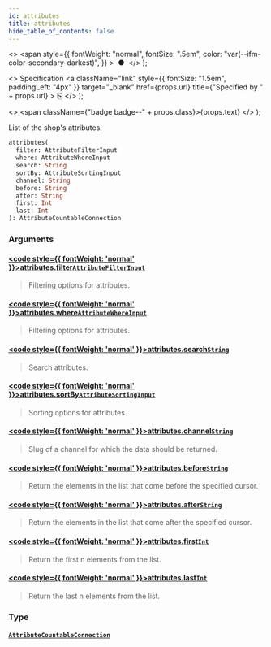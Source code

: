 ```yaml
---
id: attributes
title: attributes
hide_table_of_contents: false
---
```


  <>
    <span
      style={{
        fontWeight: "normal",
        fontSize: ".5em",
        color: "var(--ifm-color-secondary-darkest)",
      }}
    >
      &nbsp;●&nbsp;
    </span>
  </>
);

  <>
    Specification
    <a
      className="link"
      style={{ fontSize: "1.5em", paddingLeft: "4px" }}
      target="\_blank"
      href={props.url}
      title={"Specified by " + props.url}
    >
      ⎘
    </a>
  </>
);

  <>
    <span className={"badge badge--" + props.class}>{props.text}</span>
  </>
);

List of the shop's attributes.

```graphql
attributes(
  filter: AttributeFilterInput
  where: AttributeWhereInput
  search: String
  sortBy: AttributeSortingInput
  channel: String
  before: String
  after: String
  first: Int
  last: Int
): AttributeCountableConnection
```

### Arguments

#### [<code style={{ fontWeight: 'normal' }}>attributes.<b>filter</b></code>](#)<Bullet />[`AttributeFilterInput`](../../../api-reference/attributes/inputs/attribute-filter-input) <Badge class="secondary" text="input"/>

> Filtering options for attributes.

#### [<code style={{ fontWeight: 'normal' }}>attributes.<b>where</b></code>](#)<Bullet />[`AttributeWhereInput`](../../../api-reference/attributes/inputs/attribute-where-input) <Badge class="secondary" text="input"/>

> Filtering options for attributes.

<Badge text="Added in Saleor 3.11" class="secondary margin-bottom--sm" />

<FeaturePreview />

>

#### [<code style={{ fontWeight: 'normal' }}>attributes.<b>search</b></code>](#)<Bullet />[`String`](../../../api-reference/miscellaneous/scalars/string) <Badge class="secondary" text="scalar"/>

> Search attributes.

<Badge text="Added in Saleor 3.11" class="secondary margin-bottom--sm" />

<FeaturePreview />

>

#### [<code style={{ fontWeight: 'normal' }}>attributes.<b>sortBy</b></code>](#)<Bullet />[`AttributeSortingInput`](../../../api-reference/attributes/inputs/attribute-sorting-input) <Badge class="secondary" text="input"/>

> Sorting options for attributes.

#### [<code style={{ fontWeight: 'normal' }}>attributes.<b>channel</b></code>](#)<Bullet />[`String`](../../../api-reference/miscellaneous/scalars/string) <Badge class="secondary" text="scalar"/>

> Slug of a channel for which the data should be returned.

#### [<code style={{ fontWeight: 'normal' }}>attributes.<b>before</b></code>](#)<Bullet />[`String`](../../../api-reference/miscellaneous/scalars/string) <Badge class="secondary" text="scalar"/>

> Return the elements in the list that come before the specified cursor.

#### [<code style={{ fontWeight: 'normal' }}>attributes.<b>after</b></code>](#)<Bullet />[`String`](../../../api-reference/miscellaneous/scalars/string) <Badge class="secondary" text="scalar"/>

> Return the elements in the list that come after the specified cursor.

#### [<code style={{ fontWeight: 'normal' }}>attributes.<b>first</b></code>](#)<Bullet />[`Int`](../../../api-reference/miscellaneous/scalars/int) <Badge class="secondary" text="scalar"/>

> Return the first n elements from the list.

#### [<code style={{ fontWeight: 'normal' }}>attributes.<b>last</b></code>](#)<Bullet />[`Int`](../../../api-reference/miscellaneous/scalars/int) <Badge class="secondary" text="scalar"/>

> Return the last n elements from the list.

### Type

#### [`AttributeCountableConnection`](../../../api-reference/attributes/objects/attribute-countable-connection) <Badge class="secondary" text="object"/>

>

